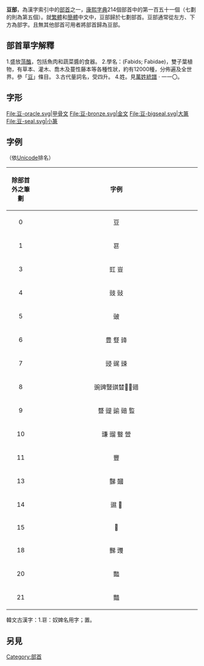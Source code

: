 {{Kangxi Radical Infobox|151|uni=8C46
|meaning=[[豆|豆]]
|prev=谷
|next=豕
|pny= dòu
|bopo= ㄉㄡˋ
|wade= tou4
|jyutping= dau2, dau6
|yale= dau2, dau6
|hi= トー, ズ tō, zu<br/>まめ mame
|kanji= 豆 mame
|hang= 콩 kon十乂逸釵賽季倏人飲㐅g
|hanja= 두 du峽蚓僕
}}

'''豆部'''，為漢字索引中的[[部首|部首]]之一，[[康熙字典|康熙字典]]214個部首中的第一百五十一個（七劃的則為第五個）。就[[繁體|繁體]]和[[簡體|簡體]]中文中，豆部歸於七劃部首。豆部通常從左方、下方為部字。且無其他部首可用者將部首歸為豆部。

== 部首單字解釋 ==

1.盛放[[菹醢|菹醢]]，包括魚肉和蔬菜醬的食器。
2.學名：(Fabids; Fabidae)，雙子葉植物，有草本、灌木、喬木及蔓性藤本等各種性狀，約有12000種，分佈遍及全世界。參「[[豆|豆]]」條目。
3.古代量詞名，受四升。
4.姓。見[[萬姓統譜|萬姓統譜]] · 一一〇。

== 字形 ==
<gallery>
File:豆-oracle.svg|甲骨文
File:豆-bronze.svg|金文
File:豆-bigseal.svg|大篆
File:豆-seal.svg|小篆
</gallery>

==字例==
（依[[Unicode|Unicode]]排名）
{| class="wikitable"
! align="center"width="15%"| 除部首外之筆劃
! align="center"width="85%"| 字例
|----
| 0 ||  豆 
|----
| 1 ||  䜳
|----
| 3 ||  豇 豈 
|----
| 4 ||  豉 䜴
|----
| 5 ||  䜵
|----
| 6 ||  豊 豋 䜶
|----
| 7 ||  䜷 䜸 䜹
|----
| 8 ||  豌豍豎𧯯𧯴𧯵𧯶䜺
|----
| 9 ||  䜼 䜻 䜽 䜾 䜿
|----
| 10 ||  豏 䝀 䝂 䝁
|----
| 11 ||  豐 
|----
| 13 ||  豑 𧰒
|----
| 14 ||  䝃 𧰗    
|----
| 15 ||  𧰜 
|----
| 18 ||  豒 䝄
|----
| 20 ||  豓 
|----
| 21 ||  豔 
|}

韓文古漢字：1.䜳：奴婢名用字；置。

==另見==
{{wiktionary|豆}}

{{康熙部首}}
{{简体中文部首}}
{{lang-stub}}

[[Category:部首|Category:部首]]